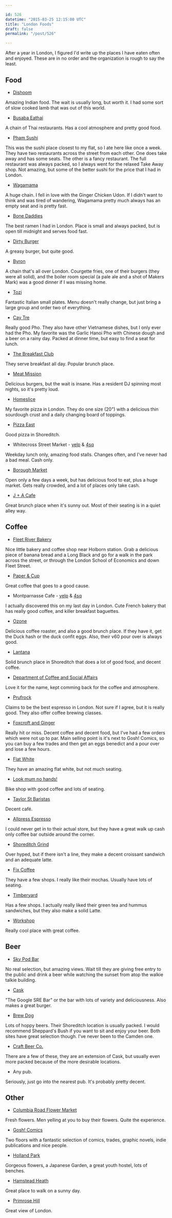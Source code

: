 ```yaml
---

id: 526
datetime: "2015-03-25 12:15:00 UTC"
title: "London Foods"
draft: false
permalink: "/post/526"

---
```


After a year in London, I figured I'd write up the places I have eaten often and enjoyed. These are in no order and the organization is rough to say the least.

## Food

 * [Dishoom](http://www.dishoom.com/)

Amazing Indian food. The wait is usually long, but worth it. I had some sort of slow cooked lamb that was out of this world.

 * [Busaba Eathai](http://www.busaba.com/)

A chain of Thai restaurants. Has a cool atmosphere and pretty good food.

 * [Pham Sushi](http://www.phamsushi.co.uk/)

This was the sushi place closest to my flat, so I ate here like once a week. They have two restaurants across the street from each other. One does take away and has some seats. The other is a fancy restaurant. The full restaurant was always packed, so I always went for the relaxed Take Away shop. Not amazing, but some of the better sushi for the price that I had in London.

 * [Wagamama](http://www.wagamama.com/)

A huge chain. I fell in love with the Ginger Chicken Udon. If I didn't want to think and was tired of wandering, Wagamama pretty much always has an empty seat and is pretty fast.

 * [Bone Daddies](http://www.bonedaddies.com/peter-st-soho/)

The best ramen I had in London. Place is small and always packed, but is open till midnight and serves food fast.

 * [Dirty Burger](http://www.eatdirtyburger.com/)

A greasy burger, but quite good.

 * [Byron](https://www.byronhamburgers.com/)

A chain that's all over London. Courgette fries, one of their burgers (they were all solid), and the boiler room special (a pale ale and a shot of Makers Mark) was a good dinner if I was missing home.

 * [Tozi](http://www.tozirestaurant.co.uk/)

Fantastic Italian small plates. Menu doesn't really change, but just bring a large group and order two of everything.

 * [Cay Tre](http://caytre.co.uk/)

Really good Pho. They also have other Vietnamese dishes, but I only ever had the Pho. My favorite was the Garlic Hanoi Pho with Chinese dough and a beer on a rainy day. Packed at dinner time, but easy to find a seat for lunch.

 * [The Breakfast Club](http://www.thebreakfastclubcafes.com/locations/hoxton/)

They serve breakfast all day. Popular brunch place.

 * [Meat Mission](http://www.meatmission.com/)

Delicious burgers, but the wait is insane. Has a resident DJ spinning most nights, so it's pretty loud.

 * [Homeslice](http://www.homeslicepizza.co.uk/home)

My favorite pizza in London. They do one size (20") with a delicious thin sourdough crust and a daily changing board of toppings.

 * [Pizza East](http://www.pizzaeast.com/shoreditch)

Good pizza in Shoreditch.

 * Whitecross Street Market - [yelp](http://www.yelp.com/biz/whitecross-market-london) &amp; [4sq](https://foursquare.com/v/whitecross-street-market/4ac518eef964a52021ad20e3)

Weekday lunch only, amazing food stalls. Changes often, and I've never had a bad meal. Cash only.

 * [Borough Market](http://boroughmarket.org.uk/)

Open only a few days a week, but has delicious food to eat, plus a huge market. Gets really crowded, and a lot of places only take cash.

 * [J + A Cafe](http://jandacafe.com/)

Great brunch place when it's sunny out. Most of their seating is in a quiet alley way.

## Coffee


 * [Fleet River Bakery](http://fleetriverbakery.com/)

Nice little bakery and coffee shop near Holborn station. Grab a delicious piece of banana bread and a Long Black and go for a walk in the park across the street, or through the London School of Economics and down Fleet Street.

 * [Paper &amp; Cup](http://www.paperandcup.co.uk/)

Great coffee that goes to a good cause.

 * Montparnasse Cafe - [yelp](http://www.yelp.com/biz/montparnasse-cafe-london-2) &amp; [4sq](https://foursquare.com/v/montparnasse-cafe/4baf60fff964a52080fb3be3)

I actually discovered this on my last day in London. Cute French bakery that has really good coffee, and killer breakfast baguettes.

 * [Ozone](http://www.ozonecoffee.co.uk/)

Delicious coffee roaster, and also a good brunch place. If they have it, get the Duck hash or the duck confit eggs. Also, their v60 pour over is always good.

 * [Lantana](http://www.lantanacafe.co.uk/index.html)

Solid brunch place in Shoreditch that does a lot of good food, and decent coffee.

 * [Department of Coffee and Social Affairs](http://departmentofcoffee.com/)

Love it for the name, kept comming back for the coffee and atmosphere.

 * [Prufrock](http://www.prufrockcoffee.com/)

Claims to be the best espresso in London. Not sure if I agree, but it is really good. They also offer coffee brewing classes.

 * [Foxcroft and Ginger](http://foxcroftandginger.co.uk/)

Really hit or miss. Decent coffee and decent food, but I've had a few orders which were not up to par. Main selling point is it's next to Gosh! Comics, so you can buy a few trades and then get an eggs benedict and a pour over and lose a few hours.

 * [Flat White](http://www.flatwhitesoho.co.uk/)

They have an amazing flat white, but not much seating.

 * [Look mum no hands!](http://www.lookmumnohands.com/)

Bike shop with good coffee and lots of seating.

 * [Taylor St Baristas](http://www.taylor-st.com/)

Decent café.

 * [Allpress Espresso](http://uk.allpressespresso.com/)

I could never get in to their actual store, but they have a great walk up cash only coffee bar outside around the corner.

 * [Shoreditch Grind](http://www.shoreditchgrind.com/)

Over hyped, but if there isn't a line, they make a decent croissant sandwich and an adequate latte.

 * [Fix Coffee](http://www.fix-coffee.co.uk/#about)

They have a few shops. I really like their mochas. Usually have lots of seating.

 * [Timberyard](http://timberyardlondon.com/)

Has a few shops. I actually really liked their green tea and hummus sandwiches, but they also make a solid Latte.

 * [Workshop](http://www.workshopcoffee.com/)

Really cool place with great coffee.

## Beer

 * [Sky Pod Bar](http://skygarden.london/sky-pod-bar)

No real selection, but amazing views. Wait till they are giving free entry to the public and drink a beer while watching the sunset from atop the walkie talkie building.

 * [Cask](http://www.caskpubandkitchen.com/)

"The Google SRE Bar" or the bar with lots of variety and deliciousness. Also makes a great burger.

 * [Brew Dog](https://www.brewdog.com/bars)

Lots of hoppy beers. Their Shoreditch location is usually packed. I would recommend Sheppard's Bush if you want to sit and enjoy your beer. Both sites have great selection though. I've never been to the Camden one.

 * [Craft Beer Co.](http://thecraftbeerco.com/)

There are a few of these, they are an extension of Cask, but usually even more packed because of the more desirable locations.

 * Any pub.

Seriously, just go into the nearest pub. It's probably pretty decent.

## Other

 * [Columbia Road Flower Market](http://www.columbiaroad.info/)

Fresh flowers. Men yelling at you to buy their flowers. Quite the experience.

 * [Gosh! Comics](http://www.goshlondon.com/)

Two floors with a fantastic selection of comics, trades, graphic novels, indie publications and nice people.

 * [Holland Park](http://www.rbkc.gov.uk/leisureandlibraries/parksandgardens/yourlocalpark/hollandpark.aspx)

Gorgeous flowers, a Japanese Garden, a great youth hostel, lots of benches.

 * [Hamstead Heath](http://www.cityoflondon.gov.uk/things-to-do/green-spaces/hampstead-heath/Pages/default.aspx)

Great place to walk on a sunny day.

 * [Primrose Hill](https://www.royalparks.org.uk/parks/the-regents-park/things-to-see-and-do/primrose-hill)

Great view of London.


